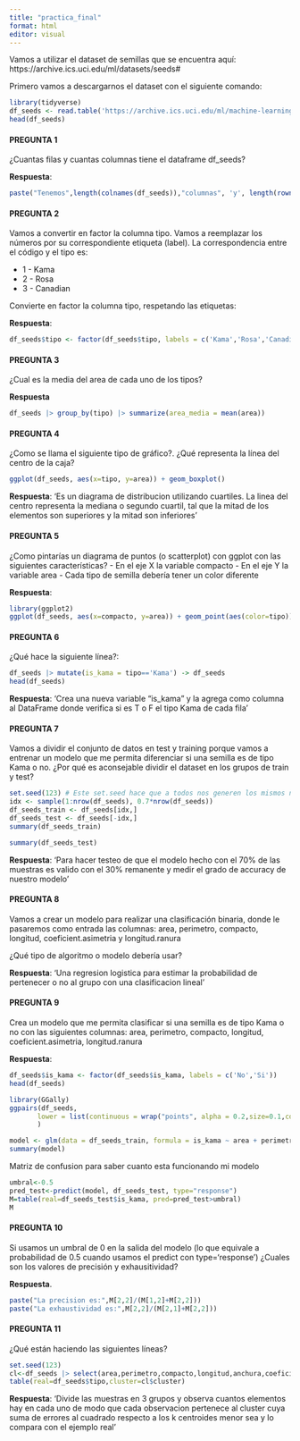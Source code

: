 ---
title: "practica_final"
format: html
editor: visual
---

Vamos a utilizar el dataset de semillas que se encuentra aquí: https://archive.ics.uci.edu/ml/datasets/seeds#

Primero vamos a descargarnos el dataset con el siguiente comando:

```{r}
library(tidyverse)
df_seeds <- read.table('https://archive.ics.uci.edu/ml/machine-learning-databases/00236/seeds_dataset.txt', col.names =c('area','perimetro','compacto','longitud','anchura','coeficient.asimetria','longitud.ranura','tipo'))
head(df_seeds)
```

#### PREGUNTA 1

¿Cuantas filas y cuantas columnas tiene el dataframe df_seeds?

**Respuesta**:

```{r}
paste("Tenemos",length(colnames(df_seeds)),"columnas", 'y', length(rownames(df_seeds)), 'filas')
```

#### PREGUNTA 2

Vamos a convertir en factor la columna tipo. Vamos a reemplazar los números por su correspondiente etiqueta (label). La correspondencia entre el código y el tipo es:

-   1 - Kama
-   2 - Rosa
-   3 - Canadian

Convierte en factor la columna tipo, respetando las etiquetas:

**Respuesta**:

```{r}
df_seeds$tipo <- factor(df_seeds$tipo, labels = c('Kama','Rosa','Canadian'))
```

#### PREGUNTA 3

¿Cual es la media del area de cada uno de los tipos?

**Respuesta**

```{r}
df_seeds |> group_by(tipo) |> summarize(area_media = mean(area))
```

#### PREGUNTA 4

¿Como se llama el siguiente tipo de gráfico?. ¿Qué representa la línea del centro de la caja?

```{r}
ggplot(df_seeds, aes(x=tipo, y=area)) + geom_boxplot()
```

**Respuesta**: 'Es un diagrama de distribucion utilizando cuartiles. La linea del centro representa la mediana o segundo cuartil, tal que la mitad de los elementos son superiores y la mitad son inferiores'

#### PREGUNTA 5

¿Como pintarías un diagrama de puntos (o scatterplot) con ggplot con las siguientes características? - En el eje X la variable compacto - En el eje Y la variable area - Cada tipo de semilla debería tener un color diferente

**Respuesta**:

```{r}
library(ggplot2)
ggplot(df_seeds, aes(x=compacto, y=area)) + geom_point(aes(color=tipo)) + ggtitle("Diagrama de Dispersion por tipo") + xlab("Compacto") + ylab("Area")
```

#### PREGUNTA 6

¿Qué hace la siguiente línea?:

```{r}
df_seeds |> mutate(is_kama = tipo=='Kama') -> df_seeds
head(df_seeds)
```

**Respuesta**: 'Crea una nueva variable "is_kama" y la agrega como columna al DataFrame donde verifica si es T o F el tipo Kama de cada fila'

#### PREGUNTA 7

Vamos a dividir el conjunto de datos en test y training porque vamos a entrenar un modelo que me permita diferenciar si una semilla es de tipo Kama o no. ¿Por qué es aconsejable dividir el dataset en los grupos de train y test?

```{r}
set.seed(123) # Este set.seed hace que a todos nos generen los mismos número aleatorios
idx <- sample(1:nrow(df_seeds), 0.7*nrow(df_seeds))
df_seeds_train <- df_seeds[idx,]
df_seeds_test <- df_seeds[-idx,]
summary(df_seeds_train)

summary(df_seeds_test)
```

**Respuesta**: 'Para hacer testeo de que el modelo hecho con el 70% de las muestras es valido con el 30% remanente y medir el grado de accuracy de nuestro modelo'

#### PREGUNTA 8

Vamos a crear un modelo para realizar una clasificación binaria, donde le pasaremos como entrada las columnas: area, perimetro, compacto, longitud, coeficient.asimetria y longitud.ranura

¿Qué tipo de algoritmo o modelo debería usar?

**Respuesta**: 'Una regresion logistica para estimar la probabilidad de pertenecer o no al grupo con una clasificacion lineal'

#### PREGUNTA 9

Crea un modelo que me permita clasificar si una semilla es de tipo Kama o no con las siguientes columnas: area, perimetro, compacto, longitud, coeficient.asimetria, longitud.ranura

**Respuesta**:

```{r}
df_seeds$is_kama <- factor(df_seeds$is_kama, labels = c('No','Si'))
head(df_seeds)
```

```{r}
library(GGally)
ggpairs(df_seeds,         
       lower = list(continuous = wrap("points", alpha = 0.2,size=0.1,color='blue'))
       )
```
```{r}
model <- glm(data = df_seeds_train, formula = is_kama ~ area + perimetro + compacto + longitud + coeficient.asimetria + longitud.ranura, family = binomial())
summary(model)
```

Matriz de confusion para saber cuanto esta funcionando mi modelo
```{r}
umbral<-0.5
pred_test<-predict(model, df_seeds_test, type="response")
M=table(real=df_seeds_test$is_kama, pred=pred_test>umbral)
M
```

#### PREGUNTA 10

Si usamos un umbral de 0 en la salida del modelo (lo que equivale a probabilidad de 0.5 cuando usamos el predict con type='response') ¿Cuales son los valores de precisión y exhausitividad?

**Respuesta**.

```{r}
paste("La precision es:",M[2,2]/(M[1,2]+M[2,2]))
paste("La exhaustividad es:",M[2,2]/(M[2,1]+M[2,2]))
```

#### PREGUNTA 11

¿Qué están haciendo las siguientes líneas?

```{r}
set.seed(123)
cl<-df_seeds |> select(area,perimetro,compacto,longitud,anchura,coeficient.asimetria,longitud.ranura) |> kmeans(3)
table(real=df_seeds$tipo,cluster=cl$cluster)
```

**Respuesta**: 'Divide las muestras en 3 grupos y observa cuantos elementos hay en cada uno de modo que cada observacion pertenece al cluster cuya suma de errores al cuadrado respecto a los k centroides menor sea y lo compara con el ejemplo real'

